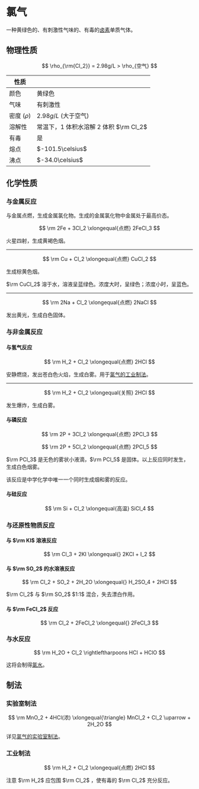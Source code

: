 
# 氯气

一种黄绿色的、有刺激性气味的、有毒的[卤素](/substances/halogen)单质气体。

## 物理性质

$$
\rho_{\rm{Cl_2}} = 2.98g/L > \rho_{空气}
$$

| 性质          |                                        |
| ------------- | -------------------------------------- |
| 颜色          | 黄绿色                                 |
| 气味          | 有刺激性                               |
| 密度 ($\rho$) | $2.98g/L$ (大于空气)                   |
| 溶解性        | 常温下，1 体积水溶解 2 体积 $\rm Cl_2$ |
| 有毒          | 是                                     |
| 熔点          | $-101.5\celsius$                       |
| 沸点          | $-34.0\celsius$                        |

## 化学性质

### 与金属反应

与金属点燃，生成金属氯化物。生成的金属氯化物中金属处于最高价态。

$$
\rm
2Fe + 3Cl_2 \xlongequal{点燃} 2FeCl_3
$$

火星四射，生成黄褐色烟。

---

$$
\rm
Cu + Cl_2 \xlongequal{点燃} CuCl_2
$$

生成棕黄色烟。

$\rm CuCl_2$ 溶于水，溶液呈蓝绿色。浓度大时，呈绿色；浓度小时，呈蓝色。

---

$$
\rm
2Na + Cl_2 \xlongequal{点燃} 2NaCl
$$

发出黄光，生成白色固体。

### 与非金属反应

#### 与氢气反应

$$
\rm
H_2 + Cl_2 \xlongequal{点燃} 2HCl
$$

安静燃烧，发出苍白色火焰，生成白雾。用于[氯气的工业制法](/substances/chlorine-gas#工业制法)。

---

$$
\rm
H_2 + Cl_2 \xlongequal{关照} 2HCl
$$

发生爆炸，生成白雾。

#### 与磷反应

$$
\rm
2P + 3Cl_2 \xlongequal{点燃} 2PCl_3
$$

$$
\rm
2P + 5Cl_2 \xlongequal{点燃} 2PCl_5
$$

$\rm PCl_3$ 是无色的雾状小液滴，$\rm PCl_5$ 是固体。以上反应同时发生，生成白色烟雾。

<Callout type="warning">
  该反应是中学化学中唯一一个同时生成烟和雾的反应。
</Callout>

#### 与硅反应

$$
\rm
Si + Cl_2 \xlongequal{高温} SiCl_4
$$

### 与还原性物质反应

#### 与 $\rm KI$ 溶液反应

$$
\rm
Cl_3 + 2KI \xlongequal{} 2KCl + I_2
$$

#### 与 $\rm SO_2$ 的水溶液反应

$$
\rm
Cl_2 + SO_2 + 2H_2O \xlongequal{} H_2SO_4 + 2HCl
$$

<Callout type="warning">
  $\rm Cl_2$ 与 $\rm SO_2$ $1:1$ 混合，失去漂白作用。
</Callout>

#### 与 $\rm FeCl_2$ 反应

$$
\rm
Cl_2 + 2FeCl_2 \xlongequal{} 2FeCl_3
$$

### 与水反应

$$
\rm
H_2O + Cl_2 \rightleftharpoons HCl + HClO
$$

这将会制得[氯水](/substances/chlorine-water)。

## 制法

### 实验室制法

$$
\rm
MnO_2 + 4HCl(浓) \xlongequal{\triangle} MnCl_2 + Cl_2 \uparrow + 2H_2O
$$

详见[氯气的实验室制法](/experiments/instances/laboratory-preparation-of-chlorine-gas)。

### 工业制法

$$
\rm
H_2 + Cl_2 \xlongequal{点燃} 2HCl
$$

注意 $\rm H_2$ 应包围 $\rm Cl_2$ ，使有毒的 $\rm Cl_2$ 充分反应。
